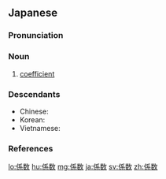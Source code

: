 {{also|係數|系數|系数}}
==Japanese==
{{ja-kanjitab|けい|すう|yomi=o}}

===Pronunciation===
{{ja-pron|けいすう|acc=3|acc_ref=DJR,NHK,SMK5|y=o}}

===Noun===
{{ja-noun|けいすう|kyu=係數}}

# {{lb|ja|math|sort=けいすう}} [[coefficient]]

===Descendants===
* Chinese: {{zh-l|係數}}
* Korean: {{ko-l|계수}}
* Vietnamese: {{vi-l|hệ số}}

===References===
<references/>

[[lo:係数]]
[[hu:係数]]
[[mg:係数]]
[[ja:係数]]
[[sv:係数]]
[[zh:係数]]